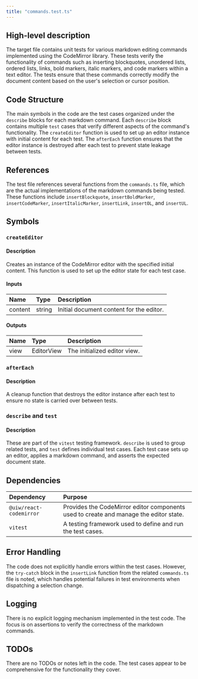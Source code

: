 ```yaml
---
title: "commands.test.ts"
---
```


## High-level description

The target file contains unit tests for various markdown editing commands implemented using the CodeMirror library. These tests verify the functionality of commands such as inserting blockquotes, unordered lists, ordered lists, links, bold markers, italic markers, and code markers within a text editor. The tests ensure that these commands correctly modify the document content based on the user's selection or cursor position.

## Code Structure

The main symbols in the code are the test cases organized under the `describe` blocks for each markdown command. Each `describe` block contains multiple `test` cases that verify different aspects of the command's functionality. The `createEditor` function is used to set up an editor instance with initial content for each test. The `afterEach` function ensures that the editor instance is destroyed after each test to prevent state leakage between tests.

## References

The test file references several functions from the `commands.ts` file, which are the actual implementations of the markdown commands being tested. These functions include `insertBlockquote`, `insertBoldMarker`, `insertCodeMarker`, `insertItalicMarker`, `insertLink`, `insertOL`, and `insertUL`.

## Symbols

### `createEditor`
#### Description
Creates an instance of the CodeMirror editor with the specified initial content. This function is used to set up the editor state for each test case.

#### Inputs
| Name    | Type   | Description          |
|:--------|:-------|:---------------------|
| content | string | Initial document content for the editor. |

#### Outputs
| Name | Type       | Description                |
|:-----|:-----------|:---------------------------|
| view | EditorView | The initialized editor view. |

### `afterEach`
#### Description
A cleanup function that destroys the editor instance after each test to ensure no state is carried over between tests.

### `describe` and `test`
#### Description
These are part of the `vitest` testing framework. `describe` is used to group related tests, and `test` defines individual test cases. Each test case sets up an editor, applies a markdown command, and asserts the expected document state.

## Dependencies

| Dependency                | Purpose                                                                 |
|:--------------------------|:------------------------------------------------------------------------|
| `@uiw/react-codemirror`   | Provides the CodeMirror editor components used to create and manage the editor state. |
| `vitest`                  | A testing framework used to define and run the test cases.              |

## Error Handling

The code does not explicitly handle errors within the test cases. However, the `try-catch` block in the `insertLink` function from the related `commands.ts` file is noted, which handles potential failures in test environments when dispatching a selection change.

## Logging

There is no explicit logging mechanism implemented in the test code. The focus is on assertions to verify the correctness of the markdown commands.

## TODOs

There are no TODOs or notes left in the code. The test cases appear to be comprehensive for the functionality they cover.